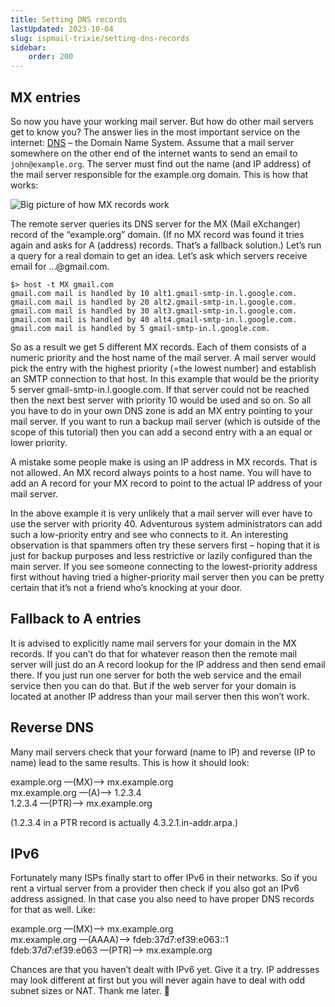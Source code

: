 ```yaml
---
title: Setting DNS records
lastUpdated: 2023-10-04
slug: ispmail-trixie/setting-dns-records
sidebar:
    order: 200
---
```



## MX entries

So now you have your working mail server. But how do other mail servers get to know you? The answer lies in the most important service on the internet: [DNS](http://en.wikipedia.org/wiki/Domain_Name_System) – the Domain Name System. Assume that a mail server somewhere on the other end of the internet wants to send an email to `john@example.org`. The server must find out the name (and IP address) of the mail server responsible for the example.org domain. This is how that works:

![Big picture of how MX records work](images/setting-dns-records-mx-big-picture.png)

The remote server queries its DNS server for the MX (Mail eXchanger) record of the “example.org” domain. (If no MX record was found it tries again and asks for A (address) records. That’s a fallback solution.) Let’s run a query for a real domain to get an idea. Let’s ask which servers receive email for …@gmail.com.

```
$> host -t MX gmail.com  
gmail.com mail is handled by 10 alt1.gmail-smtp-in.l.google.com.  
gmail.com mail is handled by 20 alt2.gmail-smtp-in.l.google.com.  
gmail.com mail is handled by 30 alt3.gmail-smtp-in.l.google.com.  
gmail.com mail is handled by 40 alt4.gmail-smtp-in.l.google.com.  
gmail.com mail is handled by 5 gmail-smtp-in.l.google.com.
```

So as a result we get 5 different MX records. Each of them consists of a numeric priority and the host name of the mail server. A mail server would pick the entry with the highest priority (=the lowest number) and establish an SMTP connection to that host. In this example that would be the priority 5 server gmail-smtp-in.l.google.com. If that server could not be reached then the next best server with priority 10 would be used and so on. So all you have to do in your own DNS zone is add an MX entry pointing to your mail server. If you want to run a backup mail server (which is outside of the scope of this tutorial) then you can add a second entry with a an equal or lower priority.

A mistake some people make is using an IP address in MX records. That is not allowed. An MX record always points to a host name. You will have to add an A record for your MX record to point to the actual IP address of your mail server.

<Aside type="tip" title="For fun and science">
In the above example it is very unlikely that a mail server will ever have to use the server with priority 40. Adventurous system administrators can add such a low-priority entry and see who connects to it. An interesting observation is that spammers often try these servers first – hoping that it is just for backup purposes and less restrictive or lazily configured than the main server. If you see someone connecting to the lowest-priority address first without having tried a higher-priority mail server then you can be pretty certain that it’s not a friend who’s knocking at your door.
</Aside>

## Fallback to A entries

It is advised to explicitly name mail servers for your domain in the MX records. If you can’t do that for whatever reason then the remote mail server will just do an A record lookup for the IP address and then send email there. If you just run one server for both the web service and the email service then you can do that. But if the web server for your domain is located at another IP address than your mail server then this won’t work.

## Reverse DNS

Many mail servers check that your forward (name to IP) and reverse (IP to name) lead to the same results. This is how it should look:

example.org —(MX)–> mx.example.org  
mx.example.org —(A)–> 1.2.3.4  
1.2.3.4 —(PTR)–> mx.example.org

(1.2.3.4 in a PTR record is actually 4.3.2.1.in-addr.arpa.)

## IPv6

Fortunately many ISPs finally start to offer IPv6 in their networks. So if you rent a virtual server from a provider then check if you also got an IPv6 address assigned. In that case you also need to have proper DNS records for that as well. Like:

example.org —(MX)–> mx.example.org  
mx.example.org —(AAAA)–> fdeb:37d7:ef39:e063::1  
fdeb:37d7:ef39:e063 —(PTR)–> mx.example.org

Chances are that you haven’t dealt with IPv6 yet. Give it a try. IP addresses may look different at first but you will never again have to deal with odd subnet sizes or NAT. Thank me later. 🙂